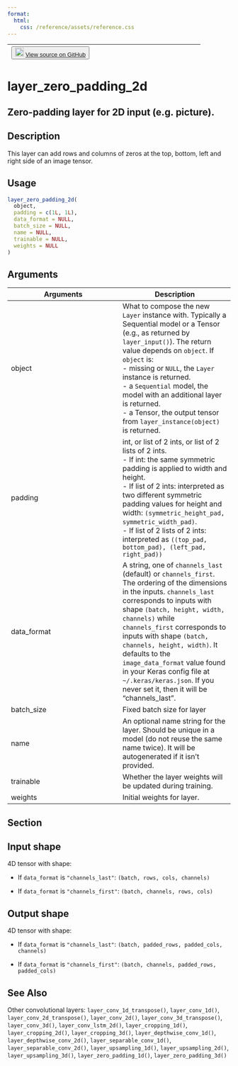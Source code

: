 ```yaml
---
format:
  html:
    css: /reference/assets/reference.css
---
```


| <button class="button"> ![](/reference/assets/GitHub-Mark-32px.png){width="20"} [View source on GitHub](https://github.com/rstudio/keras//blob/main/R/layers-convolutional.R#L1089) </button> |
|:------------------------------:|:--------------------------------------:|

# layer_zero_padding_2d

## Zero-padding layer for 2D input (e.g. picture).

## Description
This layer can add rows and columns of zeros at the top, bottom, left and right side of an image tensor. 


## Usage
```r
layer_zero_padding_2d( 
  object, 
  padding = c(1L, 1L), 
  data_format = NULL, 
  batch_size = NULL, 
  name = NULL, 
  trainable = NULL, 
  weights = NULL 
) 
```

## Arguments
|Arguments|Description|
|---|---|
| object | What to compose the new `Layer` instance with. Typically a Sequential model or a Tensor (e.g., as returned by `layer_input()`). The return value depends on `object`. If `object` is: <br>- missing or `NULL`, the `Layer` instance is returned. <br>- a `Sequential` model, the model with an additional layer is returned. <br>- a Tensor, the output tensor from `layer_instance(object)` is returned.  |
| padding | int, or list of 2 ints, or list of 2 lists of 2 ints. <br>- If int: the same symmetric padding is applied to width and height. <br>- If list of 2 ints: interpreted as two different symmetric padding values for height and width: `(symmetric_height_pad, symmetric_width_pad)`. <br>- If list of 2 lists of 2 ints: interpreted as `((top_pad, bottom_pad), (left_pad, right_pad))` |
| data_format | A string, one of `channels_last` (default) or `channels_first`. The ordering of the dimensions in the inputs. `channels_last` corresponds to inputs with shape `(batch, height, width, channels)` while `channels_first` corresponds to inputs with shape `(batch, channels, height, width)`. It defaults to the `image_data_format` value found in your Keras config file at `~/.keras/keras.json`. If you never set it, then it will be "channels_last". |
| batch_size | Fixed batch size for layer |
| name | An optional name string for the layer. Should be unique in a model (do not reuse the same name twice). It will be autogenerated if it isn't provided. |
| trainable | Whether the layer weights will be updated during training. |
| weights | Initial weights for layer. |


## Section

## Input shape

 4D tensor with shape: 

- If `data_format` is `"channels_last"`: `(batch, rows, cols, channels)`

- If `data_format` is `"channels_first"`: `(batch, channels, rows, cols)`

## Output shape

 4D tensor with shape: 

- If `data_format` is `"channels_last"`: `(batch, padded_rows, padded_cols, channels)`

- If `data_format` is `"channels_first"`: `(batch, channels, padded_rows, padded_cols)`




## See Also
Other convolutional layers:  `layer_conv_1d_transpose()`, `layer_conv_1d()`, `layer_conv_2d_transpose()`, `layer_conv_2d()`, `layer_conv_3d_transpose()`, `layer_conv_3d()`, `layer_conv_lstm_2d()`, `layer_cropping_1d()`, `layer_cropping_2d()`, `layer_cropping_3d()`, `layer_depthwise_conv_1d()`, `layer_depthwise_conv_2d()`, `layer_separable_conv_1d()`, `layer_separable_conv_2d()`, `layer_upsampling_1d()`, `layer_upsampling_2d()`, `layer_upsampling_3d()`, `layer_zero_padding_1d()`, `layer_zero_padding_3d()`

